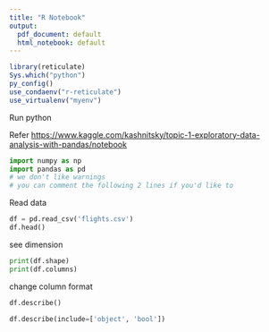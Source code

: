 ```yaml
---
title: "R Notebook"
output:
  pdf_document: default
  html_notebook: default
---
```



```r
library(reticulate)
Sys.which("python")
py_config()
use_condaenv("r-reticulate")
use_virtualenv("myenv")
```

Run python

Refer <https://www.kaggle.com/kashnitsky/topic-1-exploratory-data-analysis-with-pandas/notebook>

```python
import numpy as np
import pandas as pd
# we don't like warnings
# you can comment the following 2 lines if you'd like to
```

Read data

```python
df = pd.read_csv('flights.csv')
df.head()
```

see dimension

```python
print(df.shape)
print(df.columns)
```

change column format

```python
df.describe()
```

```python
df.describe(include=['object', 'bool'])
```

